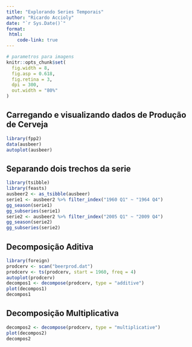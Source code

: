 ```yaml
---
title: "Explorando Series Temporais"
author: "Ricardo Accioly"
date: "`r Sys.Date()`"
format:
 html:
    code-link: true
---
```


```r
# parametros para imagens
knitr::opts_chunk$set(
  fig.width = 8,
  fig.asp = 0.618,
  fig.retina = 3,
  dpi = 300,
  out.width = "80%"
)
```

## Carregando e visualizando dados de Produção de Cerveja

```r
library(fpp2)
data(ausbeer)
autoplot(ausbeer)

```

## Separando dois trechos da serie

```r
library(tsibble)
library(feasts)
ausbeer2 <- as_tsibble(ausbeer)
serie1 <- ausbeer2 %>% filter_index("1960 Q1" ~ "1964 Q4")
gg_season(serie1)
gg_subseries(serie1)
serie2 <- ausbeer2 %>% filter_index("2005 Q1" ~ "2009 Q4")
gg_season(serie2)
gg_subseries(serie2)
```

## Decomposição Aditiva

```r
library(foreign)
prodcerv <- scan("beerprod.dat")
prodcerv <- ts(prodcerv, start = 1960, freq = 4)
autoplot(prodcerv)
decompos1 <- decompose(prodcerv, type = "additive")
plot(decompos1)
decompos1

```

## Decomposição Multiplicativa

```r
decompos2 <- decompose(prodcerv, type = "multiplicative")
plot(decompos2)
decompos2
```

